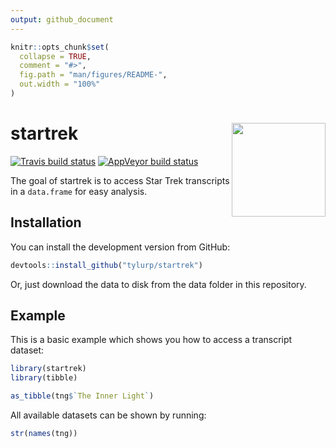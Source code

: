 ```yaml
---
output: github_document
---
```


<!-- README.md is generated from README.Rmd. Please edit that file -->

```r
knitr::opts_chunk$set(
  collapse = TRUE,
  comment = "#>",
  fig.path = "man/figures/README-",
  out.width = "100%"
)
```
# startrek <img src="man/figures/logo.png" align="right" height=150/>
<!-- badges: start -->
[![Travis build status](https://travis-ci.org/tyluRp/startrek.svg?branch=master)](https://travis-ci.org/tyluRp/startrek)
[![AppVeyor build status](https://ci.appveyor.com/api/projects/status/github/tyluRp/startrek?branch=master&svg=true)](https://ci.appveyor.com/project/tyluRp/startrek)
<!-- badges: end -->

The goal of startrek is to access Star Trek transcripts in a `data.frame` for easy analysis.

## Installation

You can install the development version from GitHub:

``` r
devtools::install_github("tylurp/startrek")
```

Or, just download the data to disk from the data folder in this repository.

## Example

This is a basic example which shows you how to access a transcript dataset:

```r
library(startrek)
library(tibble)

as_tibble(tng$`The Inner Light`)
```

All available datasets can be shown by running:

```r
str(names(tng))
```

